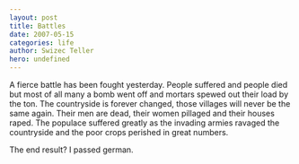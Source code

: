 ```yaml
---
layout: post
title: Battles
date: 2007-05-15
categories: life
author: Swizec Teller
hero: undefined
---
```


A fierce battle has been fought yesterday. People suffered and people died but most of all many a bomb went off and mortars spewed out their load by the ton. The countryside is forever changed, those villages will never be the same again. Their men are dead, their women pillaged and their houses raped. The populace suffered greatly as the invading armies ravaged the countryside and the poor crops perished in great numbers.

The end result? I passed german.
